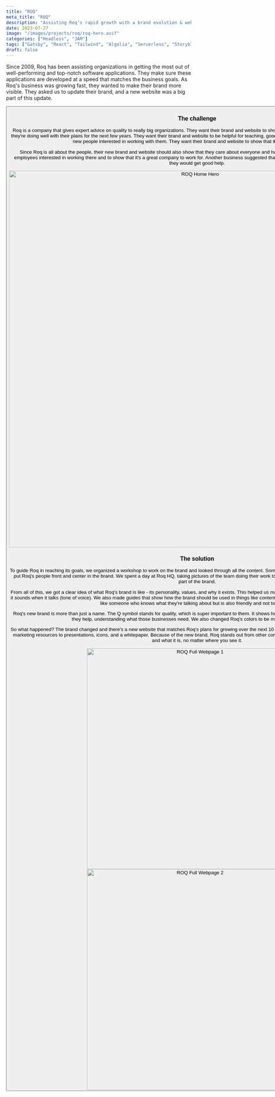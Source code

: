 ```yaml
---
title: "ROQ"
meta_title: "ROQ"
description: "Assisting Roq’s rapid growth with a brand evolution & website."
date: 2023-07-27
image: "/images/projects/roq/roq-hero.avif"
categories: ["Headless", "JAM"]
tags: ["Gatsby", "React", "Tailwind", "Algolia", "Serverless", "Storyblok", "Node"]
draft: false
---
```


Since 2009, Roq has been assisting organizations in getting the most out of well-performing and top-notch software applications. They make sure these applications are developed at a speed that matches the business goals. As Roq's business was growing fast, they wanted to make their brand more visible. They asked us to update their brand, and a new website was a big part of this update.

<Button label="Visit the website" link="https://www.roq.co.uk/" style="solid" target="_blank"/>

### The challenge

Roq is a company that gives expert advice on quality to really big organizations. They want their brand and website to show that they provide high-quality services and that they're doing well with their plans for the next few years. They want their brand and website to be helpful for teaching, good for showing off their brand, and useful for getting new people interested in working with them. They want their brand and website to show that they're a big company.

Since Roq is all about the people, their new brand and website should also show that they care about everyone and have strong values. This is important to get new employees interested in working there and to show that it's a great company to work for. Another business suggested that Roq should talk to us, so they did, knowing that they would get good help.

<img src="/images/projects/roq/roq-cs-hero.avif" alt="ROQ Home Hero" width="1024" loading="lazy"/>

### The solution

To guide Roq in reaching its goals, we organized a workshop to work on the brand and looked through all the content. Something really important that came out of this was to put Roq's people front and center in the brand. We spent a day at Roq HQ, taking pictures of the team doing their work to show that real people with real personalities are part of the brand.

From all of this, we got a clear idea of what Roq's brand is like - its personality, values, and why it exists. This helped us make the brand look different and come up with how it sounds when it talks (tone of voice). We also made guides that show how the brand should be used in things like content and how it talks to people. It's supposed to sound like someone who knows what they're talking about but is also friendly and not too formal.

Roq's new brand is more than just a name. The Q symbol stands for quality, which is super important to them. It shows how Roq becomes a natural part of the businesses they help, understanding what those businesses need. We also changed Roq's colors to be more exciting and lively.

So what happened? The brand changed and there's a new website that matches Roq's plans for growing over the next 10 years. This new look was used on everything from marketing resources to presentations, icons, and a whitepaper. Because of the new brand, Roq stands out from other companies like it, but it still shows what it believes in and what it is, no matter where you see it.

<div class="content-images-grid-2">
    <img src="/images/projects/roq/roq-full-webpage-1.avif" alt="ROQ Full Webpage 1" width="600" loading="lazy"/>
    <img src="/images/projects/roq/roq-full-webpage-2.avif" alt="ROQ Full Webpage 2" width="600" loading="lazy"/>
</div>
